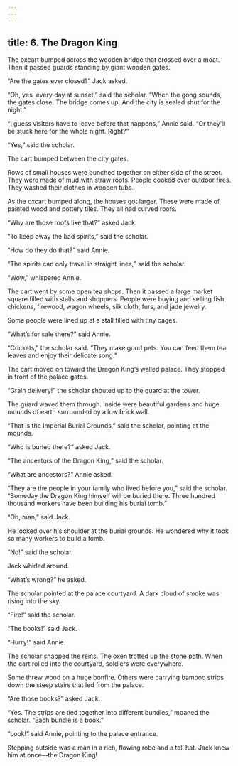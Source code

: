 ```yaml
---
---
---
```

title: 6. The Dragon King
---



The oxcart bumped across the wooden bridge that crossed over a moat. Then it passed guards standing by giant wooden gates.

“Are the gates ever closed?” Jack asked.

“Oh, yes, every day at sunset,” said the scholar. “When the gong sounds, the gates close. The bridge comes up. And the city is sealed shut for the night.”

“I guess visitors have to leave before that happens,” Annie said. “Or they’ll be stuck here for the whole night. Right?”

“Yes,” said the scholar.

The cart bumped between the city gates.

Rows of small houses were bunched together on either side of the street. They were made of mud with straw roofs. People cooked over outdoor fires. They washed their clothes in wooden tubs.

As the oxcart bumped along, the houses got larger. These were made of painted wood and pottery tiles. They all had curved roofs.

“Why are those roofs like that?” asked Jack.

“To keep away the bad spirits,” said the scholar.

“How do they do that?” said Annie.

“The spirits can only travel in straight lines,” said the scholar.

“Wow,” whispered Annie.

The cart went by some open tea shops. Then it passed a large market square filled with stalls and shoppers. People were buying and selling fish, chickens, firewood, wagon wheels, silk cloth, furs, and jade jewelry.

Some people were lined up at a stall filled with tiny cages.



“What’s for sale there?” said Annie.

“Crickets,” the scholar said. “They make good pets. You can feed them tea leaves and enjoy their delicate song.”

The cart moved on toward the Dragon King’s walled palace. They stopped in front of the palace gates.

“Grain delivery!” the scholar shouted up to the guard at the tower.

The guard waved them through. Inside were beautiful gardens and huge mounds of earth surrounded by a low brick wall.

“That is the Imperial Burial Grounds,” said the scholar, pointing at the mounds.

“Who is buried there?” asked Jack.

“The ancestors of the Dragon King,” said the scholar.

“What are ancestors?” Annie asked.

“They are the people in your family who lived before you,” said the scholar. “Someday the Dragon King himself will be buried there. Three hundred thousand workers have been building his burial tomb.”

“Oh, man,” said Jack.

He looked over his shoulder at the burial grounds. He wondered why it took so many workers to build a tomb.

“No!” said the scholar.

Jack whirled around.

“What’s wrong?” he asked.

The scholar pointed at the palace courtyard. A dark cloud of smoke was rising into the sky.

“Fire!” said the scholar.

“The books!” said Jack.

“Hurry!” said Annie.

The scholar snapped the reins. The oxen trotted up the stone path. When the cart rolled into the courtyard, soldiers were everywhere.

Some threw wood on a huge bonfire. Others were carrying bamboo strips down the steep stairs that led from the palace.

“Are those books?” asked Jack.

“Yes. The strips are tied together into different bundles,” moaned the scholar. “Each bundle is a book.”

“Look!” said Annie, pointing to the palace entrance.

Stepping outside was a man in a rich, flowing robe and a tall hat. Jack knew him at once—the Dragon King!